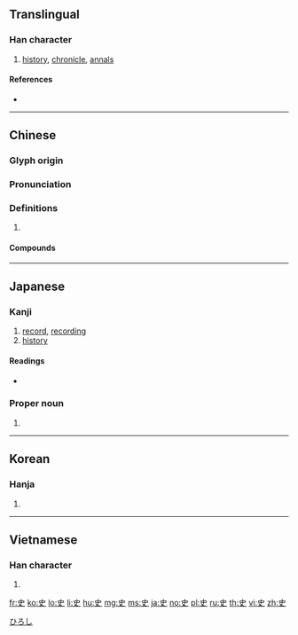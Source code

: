 {{character info/new}}
{{also|吏|更}}
==Translingual==

===Han character===
{{Han char|rn=30|rad=口|as=02|sn=5|four=50006|canj=LK}}

# [[history]], [[chronicle]], [[annals]]

====References====
* {{Han ref|kx=0173.030|dkj=03249|dj=0384.040|hdz=10571.020|uh=53F2|ud=21490|bh=A576|bd=42358}}

----

==Chinese==
{{zh-forms}}

===Glyph origin===
{{Han etym}}

{{rfe|lang=zh|Variant of 事?}}

===Pronunciation===
{{zh-pron
|m=shǐ
|c=si2
|c-t=lhu2
|md=sṳ̄
|mn=qz:sír/tw,xm,zz:sú/sái
|mn_note=sír/sú - literary; sái - vernacular
|mn-t=se2/su2
|mn-t_note=se2 - Chaozhou
|mc=y
|oc=y
|cat=
}}

===Definitions===
{{zh-hanzi}}

# {{rfdef|zh}}

====Compounds====
{{zh-der|三史|二十五史|二十六史|二十四史|五代史|令史|仿連史紙|佞史|信史|修史|儒林外史|元史|元祕史|內史|六經皆史|別史|刺史|刺史天|北史|南史|南史氏|口述歷史|古史|史不絕書|史乘|史冊|史前史|史前時代|史可法|史奴比|史學|史官|史家|史密斯|史實|史思明|史懷哲|史文赫丁|史料|史晨碑|史書|史游|史無前例|史特勞斯|史瓦濟蘭|史筆|史籀|史籀篇|史籍|史蒂芬生|史記|史評|史詩|史賓塞 |史跡|史迪威|史通|史達林|史遷|史部|史鈔|史鑑|史館|史魚|史鰌|右史|名垂青史|名標青史|唯物史觀|四史|國別史|國史|國史館|地球史|外史|大掾史|大柱史|太史|太史令|太史公|女史|安史之亂|宋史|將兵長史|小史|左史|左圖右史|廌史|御史|御史大夫|御史臺|御史雨|思想史|戰史|才如史遷|政治史|教育史|文史|文學史|新五代史|新元史|斷代史|書史|有史以來|朝經暮史|枕經藉史|柱下史|樂史|正史|歷史|歷史劇|歷史名詞|歷史學|歷史小說|歷史年表|歷史文學|歷史時代|歷史線圖|歷史觀|歷史語詞|歷史重演|民生史觀|津史|清史稿|漁經獵史|班史|現代史|琴史|畫史|監察御史|眉史|瞽史|石刻史料|研經鑄史|硯史|祕史|祝史|私史|稗史|稗官野史|穢史|經史子集|經史笥|經濟史觀|編年史|繡衣御史|繹史|羅曼史|美術史|腐史|舊五代史|良史|花史|荷馬史詩|蕭史|藏室史|蘭臺令史|西洋史|詠史詩|詩史|講史|豔史|路史|近世史|通史|連史紙|野史|金史|鐵面御史|長史|開化史|雜史|青史|青史傳名|青史名留|青史流芳|青史留名|韻史|麟史}}

----

==Japanese==

===Kanji===
{{ja-kanji|grade=4|rs=口02}}

# [[record]], [[recording]]
# [[history]]

====Readings====
* {{ja-readings|on=[[し]] (shi), [[じ]] (ji)|kun=[[ふびと]] (fubito), [[ふみ]] (fumi), [[さかん]] (sakan)}}

===Proper noun===
{{ja-pos|proper|ひろし}}

# {{given name|male|lang=ja}}

[[Category:Japanese male given names|ひろし]]

----

==Korean==

===Hanja===
{{ko-hanja|hangeul=사|rv=sa|mr=sa|y=sa}}

# {{defn|lang=ko|sort=口02}}

----

==Vietnamese==

===Han character===
{{vi-hantu|[[sử]], [[minh]]|rs=口02}}

# {{defn|lang=vi|sort=口02}}

[[fr:史]]
[[ko:史]]
[[lo:史]]
[[li:史]]
[[hu:史]]
[[mg:史]]
[[ms:史]]
[[ja:史]]
[[no:史]]
[[pl:史]]
[[ru:史]]
[[th:史]]
[[vi:史]]
[[zh:史]]
